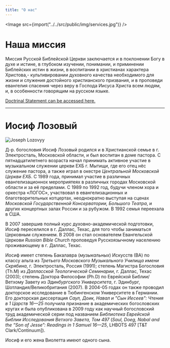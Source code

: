 ```yaml
---
title: "О нас"
---
```



<Image src={import("../../src/public/img/services.jpg")} />

# Наша миссия

Миссия Русской Библейской Церкви заключается и в поклонении Богу в духе и истине, в глубоком изучении, понимании, и приминении Библейских истин в жизни, в воспитании в христианах характера Христова,- культивировании духовного качества необходимого для жизни и служения достойного христианского призвания, и в проповеди евангелия спасения через веру в Господа Иисуса Христа всем людям, и, в особенности говорящим на русском языке.

<a title="Doctrinal Statement" href="doctrine.html">
  Doctrinal Statement can be accessed here.
</a>
<hr />

# Иосиф Лозовый

<img title="Joseph Lozovyy" src="/img/joseph.jpg" class="left" />

Д-р. богословия Иосиф Лозовый родился и в Христианской семье в г. Электросталь, Московской области, и был воспитан в доме пастора. С пятнадцатилетнего возраста начал принимать активное участие в музыкальном служении церкви ЕХБ г. Мытищи, где его отец нёс служение пастора, а также играл в окестре _Центральной Московской Церкви ЕХБ_. С 1989 года, принимал участие в различных евангелизационнох мероприятеях в различных городах Московской области и за её пределами. С 1989 по 1992 год, будучи членом хора и оркестра «ЛОГОС», участвовал в евангелизационных и благотворительных котцертах, неоднократно выступая на сценах _Московской Государственной Консерватории, Большого Театра_, и других концертных залах России и за рубужом. В 1992 семья переехала в США.

В 2007 завершив полный курс духовно-академической подготовки, Иосиф переселился в г. Даллас, Техас, для того чтобы заниматься Церковным служением. В 2008 он стал основателем Евангельской Церкови _Russian Bible Church_ проповедуя Русскоязычному населению проживающему в г. Даллас, Техас.

Иосиф имеет степень Бакалавра (_музыкальных_) Искусств (ВА) по классу альта из _Третьего Московского Музыкального Училища имени Скрябина_, г. Электросталь, Россия (1991); степень Магистра Богословия (Th.M) из _Далласской Теологической Семинарии_, г. Даллас, Техас (2003); степень Доктора Философии (Ph.D) по Еврейской Библии/Ветхому Завету из _Эдинбургского Университета_, г. Эдинбург, Шотландия/Великобритания (2007). В 2004-05 годах он также проводил докторское исследование в Тюбингенском Университете в Германии. Его докторская диссертация _Саул, Доик, Навал и "Сын Иесеев": Чтения в 1 Царств 16—25_ получила признание в академических богословских кругах и была опубликована в 2009 году как научный богословский труд академической серии под названием _Библиотека Еврейской Библии Исследования Ветхого Завета, Том 497_ (_Saul, Doeg, Nabal and the “Son of Jesse”: Readings in 1 Samuel 16—25_, LHBOTS 497 [T&T Clark/Continuum]).

Иосиф и его жена Виолетта имеют одного сына.
